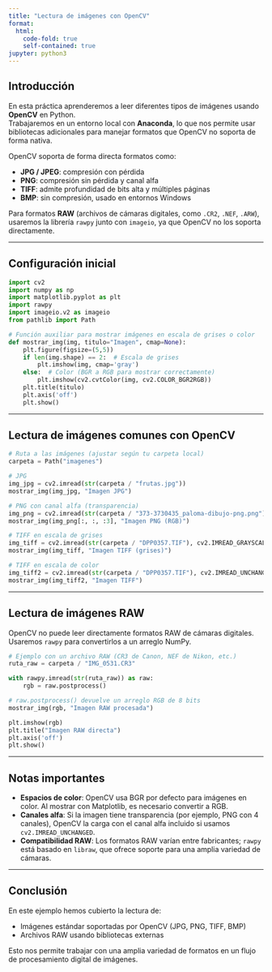 ```yaml
---
title: "Lectura de imágenes con OpenCV"
format:
  html:
    code-fold: true
    self-contained: true    
jupyter: python3
---
```


## Introducción

En esta práctica aprenderemos a leer diferentes tipos de imágenes usando **OpenCV** en Python.  
Trabajaremos en un entorno local con **Anaconda**, lo que nos permite usar bibliotecas adicionales para manejar formatos que OpenCV no soporta de forma nativa.

OpenCV soporta de forma directa formatos como:

- **JPG / JPEG**: compresión con pérdida
- **PNG**: compresión sin pérdida y canal alfa
- **TIFF**: admite profundidad de bits alta y múltiples páginas
- **BMP**: sin compresión, usado en entornos Windows

Para formatos **RAW** (archivos de cámaras digitales, como `.CR2`, `.NEF`, `.ARW`), usaremos la librería `rawpy` junto con `imageio`, ya que OpenCV no los soporta directamente.

---

## Configuración inicial

```python
import cv2
import numpy as np
import matplotlib.pyplot as plt
import rawpy
import imageio.v2 as imageio
from pathlib import Path

# Función auxiliar para mostrar imágenes en escala de grises o color
def mostrar_img(img, titulo="Imagen", cmap=None):
    plt.figure(figsize=(5,5))
    if len(img.shape) == 2:  # Escala de grises
        plt.imshow(img, cmap='gray')
    else:  # Color (BGR a RGB para mostrar correctamente)
        plt.imshow(cv2.cvtColor(img, cv2.COLOR_BGR2RGB))
    plt.title(titulo)
    plt.axis('off')
    plt.show()
```

---

## Lectura de imágenes comunes con OpenCV

```python
# Ruta a las imágenes (ajustar según tu carpeta local)
carpeta = Path("imagenes")

# JPG
img_jpg = cv2.imread(str(carpeta / "frutas.jpg"))
mostrar_img(img_jpg, "Imagen JPG")

# PNG con canal alfa (transparencia)
img_png = cv2.imread(str(carpeta / "373-3730435_paloma-dibujo-png.png"), cv2.IMREAD_UNCHANGED)
mostrar_img(img_png[:, :, :3], "Imagen PNG (RGB)")

# TIFF en escala de grises
img_tiff = cv2.imread(str(carpeta / "DPP0357.TIF"), cv2.IMREAD_GRAYSCALE)
mostrar_img(img_tiff, "Imagen TIFF (grises)")

# TIFF en escala de color
img_tiff2 = cv2.imread(str(carpeta / "DPP0357.TIF"), cv2.IMREAD_UNCHANGED)
mostrar_img(img_tiff2, "Imagen TIFF")
```

---

## Lectura de imágenes RAW

OpenCV no puede leer directamente formatos RAW de cámaras digitales. Usaremos `rawpy` para convertirlos a un arreglo NumPy.

```python
# Ejemplo con un archivo RAW (CR3 de Canon, NEF de Nikon, etc.)
ruta_raw = carpeta / "IMG_0531.CR3"

with rawpy.imread(str(ruta_raw)) as raw:
    rgb = raw.postprocess()

# raw.postprocess() devuelve un arreglo RGB de 8 bits
mostrar_img(rgb, "Imagen RAW procesada")

plt.imshow(rgb)
plt.title("Imagen RAW directa")
plt.axis('off')
plt.show()
```

---

## Notas importantes

- **Espacios de color**: OpenCV usa BGR por defecto para imágenes en color. Al mostrar con Matplotlib, es necesario convertir a RGB.
- **Canales alfa**: Si la imagen tiene transparencia (por ejemplo, PNG con 4 canales), OpenCV la carga con el canal alfa incluido si usamos `cv2.IMREAD_UNCHANGED`.
- **Compatibilidad RAW**: Los formatos RAW varían entre fabricantes; `rawpy` está basado en `libraw`, que ofrece soporte para una amplia variedad de cámaras.

---

## Conclusión

En este ejemplo hemos cubierto la lectura de:

- Imágenes estándar soportadas por OpenCV (JPG, PNG, TIFF, BMP)
- Archivos RAW usando bibliotecas externas

Esto nos permite trabajar con una amplia variedad de formatos en un flujo de procesamiento digital de imágenes.
